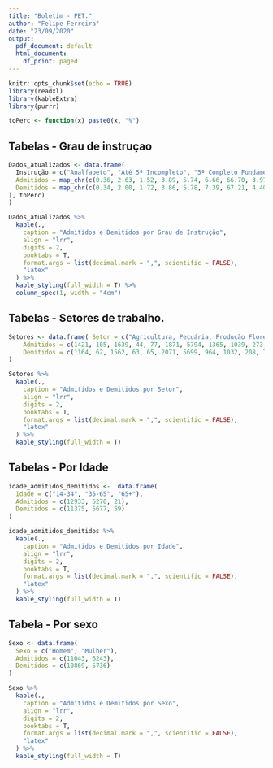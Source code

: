 ```yaml
---
title: "Boletim - PET."
author: "Felipe Ferreira"
date: "23/09/2020"
output:
  pdf_document: default
  html_document:
    df_print: paged
---
```


```r
knitr::opts_chunk$set(echo = TRUE)
library(readxl)
library(kableExtra)
library(purrr)

toPerc <- function(x) paste0(x, "%")
```

## Tabelas - Grau de instruçao

```r
Dados_atualizados <- data.frame(
  Instrução = c("Analfabeto", "Até 5ª Incompleto", "5ª Completo Fundamental", "6ª a 9ª Fundamental", "Fundamental Completo", "Médio Incompleto", "Médio Completo", "Superior Incompleto", "Superior Completo", "Mestrado", "Doutorado", "Pós-Graduação completa"),
  Admitidos = map_chr(c(0.36, 2.63, 1.52, 3.89, 5.74, 6.66, 66.70, 3.97, 7.67, 0.23, 0.07, 0.55), toPerc),
  Demitidos = map_chr(c(0.34, 2.00, 1.72, 3.86, 5.78, 7.39, 67.21, 4.40, 6.65, 0.17, 0.05, 0.41
), toPerc)
)

Dados_atualizados %>%
  kable(.,
    caption = "Admitidos e Demitidos por Grau de Instrução",
    align = "lrr",
    digits = 2,
    booktabs = T,
    format.args = list(decimal.mark = ",", scientific = FALSE), 
    "latex"
  ) %>%
  kable_styling(full_width = T) %>%
  column_spec(1, width = "4cm")
```

## Tabelas - Setores de trabalho.

```r
Setores <- data.frame( Setor = c("Agricultura, Pecuária, Produção Florestal, Pesca e Aquicultura", "Indústrias Extrativas", "Indústrias de Transformação", "Eletricidade e Gás", "Água, Esgoto, Atividades de Gestão de Resíduos e Descontaminação", "Construção", "Comércio, Reparação de Veículos Automotores e Motocicletas", "Transporte, Armazenagem e Correio", "Alojamento e Alimentação", "Informação e Comunicação", "Atividades Financeiras, de Seguros e Serviços Relacionados", "Atividades Imobiliárias", "Atividades Profissionais, Científicas e Técnicas", "Atividades Administrativas e Serviços Complementares", "Administração Pública, Defesa e Seguridade Social", "Educação", "Saúde Humana e Serviços Sociais", "Artes, Cultura, Esporte e Recreação", "Outras Atividades de Serviços"), 
    Admitidos = c(1421, 105, 1639, 44, 77, 1871, 5794, 1365, 1039, 273, 129, 64, 719, 1453, 5, 873, 720, 94, 436),
    Demitidos = c(1164, 62, 1562, 63, 65, 2071, 5699, 964, 1032, 208, 72, 57, 511, 1351, 3565,565, 547, 64, 448)
)

Setores %>%
  kable(.,
    caption = "Admitidos e Demitidos por Setor",
    align = "lrr",
    digits = 2,
    booktabs = T,
    format.args = list(decimal.mark = ",", scientific = FALSE), 
    "latex"
  ) %>%
  kable_styling(full_width = T)

```

## Tabelas - Por Idade

```r
idade_admitidos_demitidos <-  data.frame(
  Idade = c("14-34", "35-65", "65+"),
  Admitidos = c(12933, 5270, 21),
  Demitidos = c(11375, 5677, 59)
)

idade_admitidos_demitidos %>%
  kable(.,
    caption = "Admitidos e Demitidos por Idade",
    align = "lrr",
    digits = 2,
    booktabs = T,
    format.args = list(decimal.mark = ",", scientific = FALSE), 
    "latex"
  ) %>%
  kable_styling(full_width = T)
```

## Tabela - Por sexo

```r
Sexo <- data.frame(
  Sexo = c("Homem", "Mulher"),
  Admitidos = c(11043, 6243),
  Demitidos = c(10869, 5736)
)

Sexo %>%
  kable(.,
    caption = "Admitidos e Demitidos por Sexo",
    align = "lrr",
    digits = 2,
    booktabs = T,
    format.args = list(decimal.mark = ",", scientific = FALSE), 
    "latex"
  ) %>%
  kable_styling(full_width = T)
```


